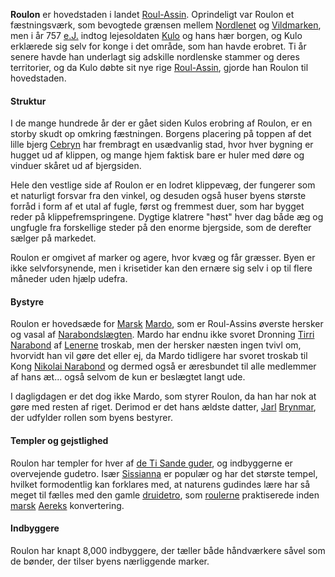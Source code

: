 {{title:Roulon}}
{{author:Laura Holmegaard}}
{{timestamp:2010-12-31T14:22:57Z}}
{{copyright:Roulon}}
'''Roulon''' er hovedstaden i landet [[Roul-Assin]]. Oprindeligt var Roulon et fæstningsværk, som bevogtede grænsen mellem [[Nordlenet]] og [[Vildmarken]], men i år 757 [[e.J.]] indtog lejesoldaten [[Kulo]] og hans hær borgen, og Kulo erklærede sig selv for konge i det område, som han havde erobret. Ti år senere havde han underlagt sig adskille nordlenske stammer og deres territorier, og da Kulo døbte sit nye rige [[Roul-Assin]], gjorde han Roulon til hovedstaden.

====Struktur====
I de mange hundrede år der er gået siden Kulos erobring af Roulon, er en storby skudt op omkring fæstningen. Borgens placering på toppen af det lille bjerg [[Cebryn]] har frembragt en usædvanlig stad, hvor hver bygning er hugget ud af klippen, og mange hjem faktisk bare er huler med døre og vinduer skåret ud af bjergsiden.

Hele den vestlige side af Roulon er en lodret klippevæg, der fungerer som et naturligt forsvar fra den vinkel, og desuden også huser byens største forråd i form af et utal af fugle, først og fremmest duer, som har bygget reder på klippefremspringene. Dygtige klatrere "høst" hver dag både æg og ungfugle fra forskellige steder på den enorme bjergside, som de derefter sælger på markedet.

Roulon er omgivet af marker og agere, hvor kvæg og får græsser. Byen er ikke selvforsynende, men i krisetider kan den ernære sig selv i op til flere måneder uden hjælp udefra.

====Bystyre====
Roulon er hovedsæde for [[Marsk]] [[Mardo]], som er Roul-Assins øverste hersker og vasal af [[Narabondslægten]]. Mardo har endnu ikke svoret Dronning [[Tirri Narabond]] af [[Lenerne]] troskab, men der hersker næsten ingen tvivl om, hvorvidt han vil gøre det eller ej, da Mardo tidligere har svoret troskab til Kong [[Nikolai Narabond]] og dermed også er æresbundet til alle medlemmer af hans æt... også selvom de kun er beslægtet langt ude.

I dagligdagen er det dog ikke Mardo, som styrer Roulon, da han har nok at gøre med resten af riget. Derimod er det hans ældste datter, [[Jarl]] [[Brynmar]], der udfylder rollen som byens bestyrer.

====Templer og gejstlighed====
Roulon har templer for hver af [[de Ti Sande guder]], og indbyggerne er overvejende gudetro. Især [[Sissianna]] er populær og har det største tempel, hvilket formodentlig kan forklares med, at naturens gudindes lære har så meget til fælles med den gamle [[druidetro]], som [[roulerne]] praktiserede inden [[marsk]] [[Aerek|Aereks]] konvertering.

====Indbyggere====
Roulon har knapt 8,000 indbyggere, der tæller både håndværkere såvel som de bønder, der tilser byens nærliggende marker.